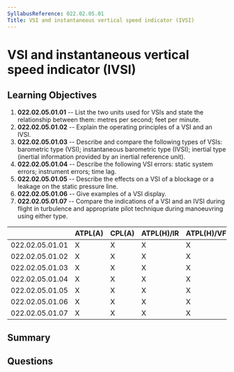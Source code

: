 ```yaml
---
SyllabusReference: 022.02.05.01
Title: VSI and instantaneous vertical speed indicator (IVSI)
---
```


# VSI and instantaneous vertical speed indicator (IVSI)

## Learning Objectives

1. **022.02.05.01.01** -- List the two units used for VSIs and state the
   relationship between them: metres per second; feet per minute.
2. **022.02.05.01.02** -- Explain the operating principles of a VSI and an IVSI.
3. **022.02.05.01.03** -- Describe and compare the following types of VSIs:
   barometric type (VSI); instantaneous barometric type (IVSI); inertial type
   (inertial information provided by an inertial reference unit).
4. **022.02.05.01.04** -- Describe the following VSI errors: static system errors;
   instrument errors; time lag.
5. **022.02.05.01.05** -- Describe the effects on a VSI of a blockage or a leakage
   on the static pressure line.
6. **022.02.05.01.06** -- Give examples of a VSI display.
7. **022.02.05.01.07** -- Compare the indications of a VSI and an IVSI during
   flight in turbulence and appropriate pilot technique during manoeuvring using
   either type.

|                 | ATPL(A) | CPL(A) | ATPL(H)/IR | ATPL(H)/VFR | CPL(H) | IR  | CBIR(A) |
| --------------- | ------- | ------ | ---------- | ----------- | ------ | --- | ------- |
| 022.02.05.01.01 | X       | X      | X          | X           | X      | X   |         |
| 022.02.05.01.02 | X       | X      | X          | X           | X      | X   | X       |
| 022.02.05.01.03 | X       | X      | X          | X           | X      | X   | X       |
| 022.02.05.01.04 | X       | X      | X          | X           | X      | X   | X       |
| 022.02.05.01.05 | X       | X      | X          | X           | X      | X   | X       |
| 022.02.05.01.06 | X       | X      | X          | X           | X      | X   |         |
| 022.02.05.01.07 | X       | X      | X          | X           | X      | X   |         |

## Summary

## Questions
